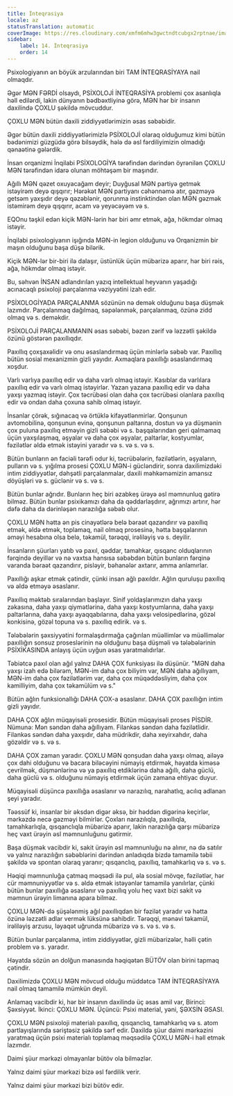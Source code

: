 ```yaml
---
title: İnteqrasiya
locale: az
statusTranslation: automatic
coverImage: https://res.cloudinary.com/xmfm6mhw3gwctndtcubgx2rptnae/image/upload/v1740337243/small_cover_educacion_fundamental_a051170f1c.webp
sidebar:
    label: 14. İnteqrasiya
    order: 14
---
```

Psixologiyanın ən böyük arzularından biri TAM İNTEQRASİYAYA nail olmaqdır.

Əgər MƏN FƏRDİ olsaydı, PSİXOLOJİ İNTEQRASİYA problemi çox asanlıqla həll edilərdi, lakin dünyanın bədbəxtliyinə görə, MƏN hər bir insanın daxilində ÇOXLU şəkildə mövcuddur.

ÇOXLU MƏN bütün daxili ziddiyyətlərimizin əsas səbəbidir.

Əgər bütün daxili ziddiyyətlərimizlə PSİXOLOJİ olaraq olduğumuz kimi bütün bədənimizi güzgüdə görə bilsəydik, hələ də əsl fərdiliyimizin olmadığı qənaətinə gələrdik.

İnsan orqanizmi İnqilabi PSİXOLOGİYA tərəfindən dərindən öyrənilən ÇOXLU MƏN tərəfindən idarə olunan möhtəşəm bir maşındır.

Ağıllı MƏN qəzet oxuyacağam deyir; Duyğusal MƏN partiyə getmək istəyirəm deyə qışqırır; Hərəkət MƏN partiyanı cəhənnəmə atır, gəzməyə getsəm yaxşıdır deyə qəzəblənir, qorunma instinktindən olan MƏN gəzmək istəmirəm deyə qışqırır, acam və yeyəcəyəm və s.

EQOnu təşkil edən kiçik MƏN-lərin hər biri əmr etmək, ağa, hökmdar olmaq istəyir.

İnqilabi psixologiyanın işığında MƏN-in legion olduğunu və Orqanizmin bir maşın olduğunu başa düşə bilərik.

Kiçik MƏN-lər bir-biri ilə dalaşır, üstünlük üçün mübarizə aparır, hər biri rəis, ağa, hökmdar olmaq istəyir.

Bu, səhvən İNSAN adlandırılan yazıq intellektual heyvanın yaşadığı acınacaqlı psixoloji parçalanma vəziyyətini izah edir.

PSİXOLOGİYADA PARÇALANMA sözünün nə demək olduğunu başa düşmək lazımdır. Parçalanmaq dağılmaq, səpələnmək, parçalanmaq, özünə zidd olmaq və s. deməkdir.

PSİXOLOJİ PARÇALANMANIN əsas səbəbi, bəzən zərif və ləzzətli şəkildə özünü göstərən paxıllıqdır.

Paxıllıq çoxşaxəlidir və onu əsaslandırmaq üçün minlərlə səbəb var. Paxıllıq bütün sosial mexanizmin gizli yayıdır. Axmaqlara paxıllığı əsaslandırmaq xoşdur.

Varlı varlıya paxıllıq edir və daha varlı olmaq istəyir. Kasıblar da varlılara paxıllıq edir və varlı olmaq istəyirlər. Yazan yazana paxıllıq edir və daha yaxşı yazmaq istəyir. Çox təcrübəsi olan daha çox təcrübəsi olanlara paxıllıq edir və ondan daha çoxuna sahib olmaq istəyir.

İnsanlar çörək, sığınacaq və örtüklə kifayətlənmirlər. Qonşunun avtomobilinə, qonşunun evinə, qonşunun paltarına, dostun və ya düşmənin çox puluna paxıllıq etməyin gizli səbəbi və s. başqalarından geri qalmamaq üçün yaxşılaşmaq, əşyalar və daha çox əşyalar, paltarlar, kostyumlar, fəzilətlər əldə etmək istəyini yaradır və s. və s. və s.

Bütün bunların ən faciəli tərəfi odur ki, təcrübələrin, fəzilətlərin, əşyaların, pulların və s. yığılma prosesi ÇOXLU MƏN-i gücləndirir, sonra daxilimizdəki intim ziddiyyətlər, dəhşətli parçalanmalar, daxili məhkəməmizin amansız döyüşləri və s. güclənir və s. və s.

Bütün bunlar ağrıdır. Bunların heç biri əzabkeş ürəyə əsl məmnunluq gətirə bilməz. Bütün bunlar psixikamızı daha da qəddarlaşdırır, ağrımızı artırır, hər dəfə daha da dərinləşən narazılığa səbəb olur.

ÇOXLU MƏN hətta ən pis cinayətlərə belə bəraət qazandırır və paxıllıq etmək, əldə etmək, toplamaq, nail olmaq prosesinə, hətta başqalarının əməyi hesabına olsa belə, təkamül, tərəqqi, irəliləyiş və s. deyilir.

İnsanların şüurları yatıb və paxıl, qəddar, tamahkar, qısqanc olduqlarının fərqində deyillər və nə vaxtsa hansısa səbəbdən bütün bunların fərqinə varanda bəraət qazandırır, pisləyir, bəhanələr axtarır, amma anlamırlar.

Paxıllığı aşkar etmək çətindir, çünki insan ağlı paxıldır. Ağlın quruluşu paxıllıq və əldə etməyə əsaslanır.

Paxıllıq məktəb sıralarından başlayır. Sinif yoldaşlarımızın daha yaxşı zəkasına, daha yaxşı qiymətlərinə, daha yaxşı kostyumlarına, daha yaxşı paltarlarına, daha yaxşı ayaqqabılarına, daha yaxşı velosipedlərinə, gözəl konkisinə, gözəl topuna və s. paxıllıq edirik. və s.

Tələbələrin şəxsiyyətini formalaşdırmağa çağırılan müəllimlər və müəllimələr paxıllığın sonsuz proseslərinin nə olduğunu başa düşməli və tələbələrinin PSİXİKASINDA anlayış üçün uyğun əsas yaratmalıdırlar.

Təbiətcə paxıl olan ağıl yalnız DAHA ÇOX funksiyası ilə düşünür. "MƏN daha yaxşı izah edə bilərəm, MƏN-im daha çox biliyim var, MƏN daha ağıllıyam, MƏN-im daha çox fəzilətlərim var, daha çox müqəddəsliyim, daha çox kamilliyim, daha çox təkamülüm və s."

Bütün ağlın funksionallığı DAHA ÇOX-a əsaslanır. DAHA ÇOX paxıllığın intim gizli yayıdır.

DAHA ÇOX ağlın müqayisəli prosesidir. Bütün müqayisəli proses PİSDİR. Nümunə: Mən səndən daha ağıllıyam. Filankəs səndən daha fəzilətlidir. Filankəs səndən daha yaxşıdır, daha müdrikdir, daha xeyirxahdır, daha gözəldir və s. və s.

DAHA ÇOX zaman yaradır. ÇOXLU MƏN qonşudan daha yaxşı olmaq, ailəyə çox dahi olduğunu və bacara biləcəyini nümayiş etdirmək, həyatda kiməsə çevrilmək, düşmənlərinə və ya paxıllıq etdiklərinə daha ağıllı, daha güclü, daha güclü və s. olduğunu nümayiş etdirmək üçün zamana ehtiyac duyur.

Müqayisəli düşüncə paxıllığa əsaslanır və narazılıq, narahatlıq, acılıq adlanan şeyi yaradır.

Təəssüf ki, insanlar bir əksdən digər əksə, bir həddən digərinə keçirlər, mərkəzdə necə gəzməyi bilmirlər. Çoxları narazılıqla, paxıllıqla, tamahkarlıqla, qısqanclıqla mübarizə aparır, lakin narazılığa qarşı mübarizə heç vaxt ürəyin əsl məmnunluğunu gətirmir.

Başa düşmək vacibdir ki, sakit ürəyin əsl məmnunluğu nə alınır, nə də satılır və yalnız narazılığın səbəblərini dərindən anladıqda bizdə tamamilə təbii şəkildə və spontan olaraq yaranır; qısqanclıq, paxıllıq, tamahkarlıq və s. və s.

Həqiqi məmnunluğa çatmaq məqsədi ilə pul, əla sosial mövqe, fəzilətlər, hər cür məmnuniyyətlər və s. əldə etmək istəyənlər tamamilə yanılırlar, çünki bütün bunlar paxıllığa əsaslanır və paxıllıq yolu heç vaxt bizi sakit və məmnun ürəyin limanına apara bilməz.

ÇOXLU MƏN-də şüşələnmiş ağıl paxıllıqdan bir fəzilət yaradır və hətta özünə ləzzətli adlar vermək lüksünə sahibdir. Tərəqqi, mənəvi təkamül, irəliləyiş arzusu, ləyaqət uğrunda mübarizə və s. və s. və s.

Bütün bunlar parçalanma, intim ziddiyyətlər, gizli mübarizələr, həlli çətin problem və s. yaradır.

Həyatda sözün ən dolğun mənasında həqiqətən BÜTÖV olan birini tapmaq çətindir.

Daxilimizdə ÇOXLU MƏN mövcud olduğu müddətcə TAM İNTEQRASİYAYA nail olmaq tamamilə mümkün deyil.

Anlamaq vacibdir ki, hər bir insanın daxilində üç əsas amil var, Birinci: Şəxsiyyət. İkinci: ÇOXLU MƏN. Üçüncü: Psixi material, yəni, ŞƏXSİN ƏSASI.

ÇOXLU MƏN psixoloji materialı paxıllıq, qısqanclıq, tamahkarlıq və s. atom partlayışlarında səriştəsiz şəkildə sərf edir. Daxildə şüur daimi mərkəzini yaratmaq üçün psixi materialı toplamaq məqsədilə ÇOXLU MƏN-i həll etmək lazımdır.

Daimi şüur mərkəzi olmayanlar bütöv ola bilməzlər.

Yalnız daimi şüur mərkəzi bizə əsl fərdilik verir.

Yalnız daimi şüur mərkəzi bizi bütöv edir.

